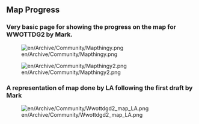 ==Map Progress==

===Very basic page for showing the progress on the map for WWOTTDG2 by Mark.===

[[File:en/Archive/Community/Mapthingy.png]]

[[File:en/Archive/Community/Mapthingy2.png]]

===A representation of map done by LA following the first draft by Mark===

[[File:en/Archive/Community/Wwottdgd2 map LA.png]]
